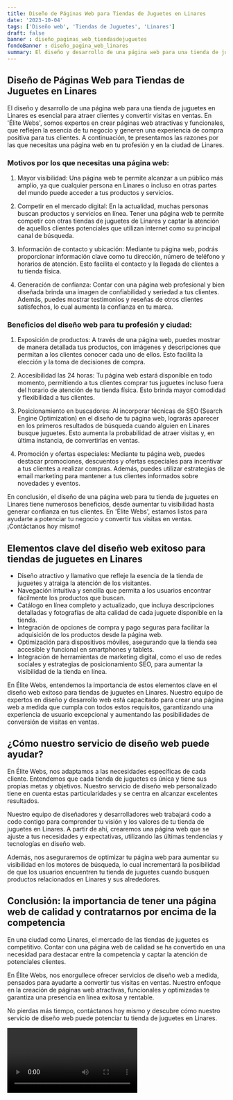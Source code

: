 ```yaml
---
title: Diseño de Páginas Web para Tiendas de Juguetes en Linares
date: '2023-10-04'
tags: ['Diseño web', 'Tiendas de Juguetes', 'Linares']
draft: false
banner : diseño_paginas_web_tiendasdejuguetes
fondoBanner : diseño_pagina_web_linares
summary: El diseño y desarrollo de una página web para una tienda de juguetes en Linares es esencial para atraer clientes y convertir visitas en ventas. En 'Élite Webs', somos expertos en crear páginas web atractivas y funcionales, que reflejen la esencia de tu negocio y generen una experiencia de compra positiva para tus clientes. A continuación, te presentamos las razones por las que necesitas una página web en tu profesión y en la ciudad de Linares.
---
```


## Diseño de Páginas Web para Tiendas de Juguetes en Linares

El diseño y desarrollo de una página web para una tienda de juguetes en Linares es esencial para atraer clientes y convertir visitas en ventas. En 'Élite Webs', somos expertos en crear páginas web atractivas y funcionales, que reflejen la esencia de tu negocio y generen una experiencia de compra positiva para tus clientes. A continuación, te presentamos las razones por las que necesitas una página web en tu profesión y en la ciudad de Linares.

### Motivos por los que necesitas una página web:

1. Mayor visibilidad: Una página web te permite alcanzar a un público más amplio, ya que cualquier persona en Linares o incluso en otras partes del mundo puede acceder a tus productos y servicios.

2. Competir en el mercado digital: En la actualidad, muchas personas buscan productos y servicios en línea. Tener una página web te permite competir con otras tiendas de juguetes de Linares y captar la atención de aquellos clientes potenciales que utilizan internet como su principal canal de búsqueda.

3. Información de contacto y ubicación: Mediante tu página web, podrás proporcionar información clave como tu dirección, número de teléfono y horarios de atención. Esto facilita el contacto y la llegada de clientes a tu tienda física.

4. Generación de confianza: Contar con una página web profesional y bien diseñada brinda una imagen de confiabilidad y seriedad a tus clientes. Además, puedes mostrar testimonios y reseñas de otros clientes satisfechos, lo cual aumenta la confianza en tu marca.

### Beneficios del diseño web para tu profesión y ciudad:

1. Exposición de productos: A través de una página web, puedes mostrar de manera detallada tus productos, con imágenes y descripciones que permitan a los clientes conocer cada uno de ellos. Esto facilita la elección y la toma de decisiones de compra.

2. Accesibilidad las 24 horas: Tu página web estará disponible en todo momento, permitiendo a tus clientes comprar tus juguetes incluso fuera del horario de atención de tu tienda física. Esto brinda mayor comodidad y flexibilidad a tus clientes.

3. Posicionamiento en buscadores: Al incorporar técnicas de SEO (Search Engine Optimization) en el diseño de tu página web, lograrás aparecer en los primeros resultados de búsqueda cuando alguien en Linares busque juguetes. Esto aumenta la probabilidad de atraer visitas y, en última instancia, de convertirlas en ventas.

4. Promoción y ofertas especiales: Mediante tu página web, puedes destacar promociones, descuentos y ofertas especiales para incentivar a tus clientes a realizar compras. Además, puedes utilizar estrategias de email marketing para mantener a tus clientes informados sobre novedades y eventos.

En conclusión, el diseño de una página web para tu tienda de juguetes en Linares tiene numerosos beneficios, desde aumentar tu visibilidad hasta generar confianza en tus clientes. En 'Élite Webs', estamos listos para ayudarte a potenciar tu negocio y convertir tus visitas en ventas. ¡Contáctanos hoy mismo!

<GifSeo />

<Cta />

## Elementos clave del diseño web exitoso para tiendas de juguetes en Linares

- Diseño atractivo y llamativo que refleje la esencia de la tienda de juguetes y atraiga la atención de los visitantes.
- Navegación intuitiva y sencilla que permita a los usuarios encontrar fácilmente los productos que buscan.
- Catálogo en línea completo y actualizado, que incluya descripciones detalladas y fotografías de alta calidad de cada juguete disponible en la tienda.
- Integración de opciones de compra y pago seguras para facilitar la adquisición de los productos desde la página web.
- Optimización para dispositivos móviles, asegurando que la tienda sea accesible y funcional en smartphones y tablets.
- Integración de herramientas de marketing digital, como el uso de redes sociales y estrategias de posicionamiento SEO, para aumentar la visibilidad de la tienda en línea.

En Élite Webs, entendemos la importancia de estos elementos clave en el diseño web exitoso para tiendas de juguetes en Linares. Nuestro equipo de expertos en diseño y desarrollo web está capacitado para crear una página web a medida que cumpla con todos estos requisitos, garantizando una experiencia de usuario excepcional y aumentando las posibilidades de conversión de visitas en ventas.

## ¿Cómo nuestro servicio de diseño web puede ayudar?

En Élite Webs, nos adaptamos a las necesidades específicas de cada cliente. Entendemos que cada tienda de juguetes es única y tiene sus propias metas y objetivos. Nuestro servicio de diseño web personalizado tiene en cuenta estas particularidades y se centra en alcanzar excelentes resultados.

Nuestro equipo de diseñadores y desarrolladores web trabajará codo a codo contigo para comprender tu visión y los valores de tu tienda de juguetes en Linares. A partir de ahí, crearemos una página web que se ajuste a tus necesidades y expectativas, utilizando las últimas tendencias y tecnologías en diseño web.

Además, nos aseguraremos de optimizar tu página web para aumentar su visibilidad en los motores de búsqueda, lo cual incrementará la posibilidad de que los usuarios encuentren tu tienda de juguetes cuando busquen productos relacionados en Linares y sus alrededores.

## Conclusión: la importancia de tener una página web de calidad y contratarnos por encima de la competencia

En una ciudad como Linares, el mercado de las tiendas de juguetes es competitivo. Contar con una página web de calidad se ha convertido en una necesidad para destacar entre la competencia y captar la atención de potenciales clientes.

En Élite Webs, nos enorgullece ofrecer servicios de diseño web a medida, pensados para ayudarte a convertir tus visitas en ventas. Nuestro enfoque en la creación de páginas web atractivas, funcionales y optimizadas te garantiza una presencia en línea exitosa y rentable.

No pierdas más tiempo, contáctanos hoy mismo y descubre cómo nuestro servicio de diseño web puede potenciar tu tienda de juguetes en Linares.

<Video />

<CtaBot job='Tiendas de Juguetes' city='Linares'/>

<Gmaps query='Linares+españa+maps' />
